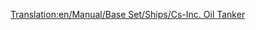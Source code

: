 [[Translation:en/Manual/Base Set/Ships/Cs-Inc. Oil Tanker]]
{{es/Manual/Base Set/Ships/Barcos|Nombre=Cs-Inc. Oil Tanker
|Imagen=[[File:en/Manual/Base Set/Ships/Oiltanker ship.png|Cs-Inc. Oil Tanker]]
|Precio=67.022 € (33.511 £)
|Velocidad=40 kph (25 mph)
|Coste-anual=4.100 € (2.050 £)
|Diseño=1968
|Duración=30
|Capacidad=350.000 Litros de petróleo
|Descripción=The Cs-Inc. es un buque petrolero de gran tamaño. Tiene mucha más capacidad que su predecesor, y una velocidad mayor.
|Vida-real=Ficción. CS son la siglas de Chris Sawyer.
}}